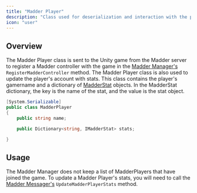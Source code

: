 ```yaml
---
title: "Madder Player"
description: "Class used for deserialization and interaction with the player's account to store stats"
icon: "user"
---
```


## Overview

The Madder Player class is sent to the Unity game from the Madder server to register a Madder controller with the game
in the [Madder Manager's](madder-manager#registermaddercontroller) `RegisterMadderController` method.
The Madder Player class is also used to update the player's account with stats.
This class contains the player's gamername and a dictionary of [MadderStat](madder-stat) objects.
In the MadderStat dictionary, the key is the name of the stat, and the value is the stat object.

```csharp MadderPlayer.cs
[System.Serializable]
public class MadderPlayer
{
    public string name;

    public Dictionary<string, IMadderStat> stats;

}
```

## Usage

The Madder Manager does not keep a list of MadderPlayers that have joined the game.
To update a Madder Player's stats, you will need to call the
[Madder Messager's](madder-messager#updatemadderplayerstats) `UpdateMadderPlayerStats` method.
